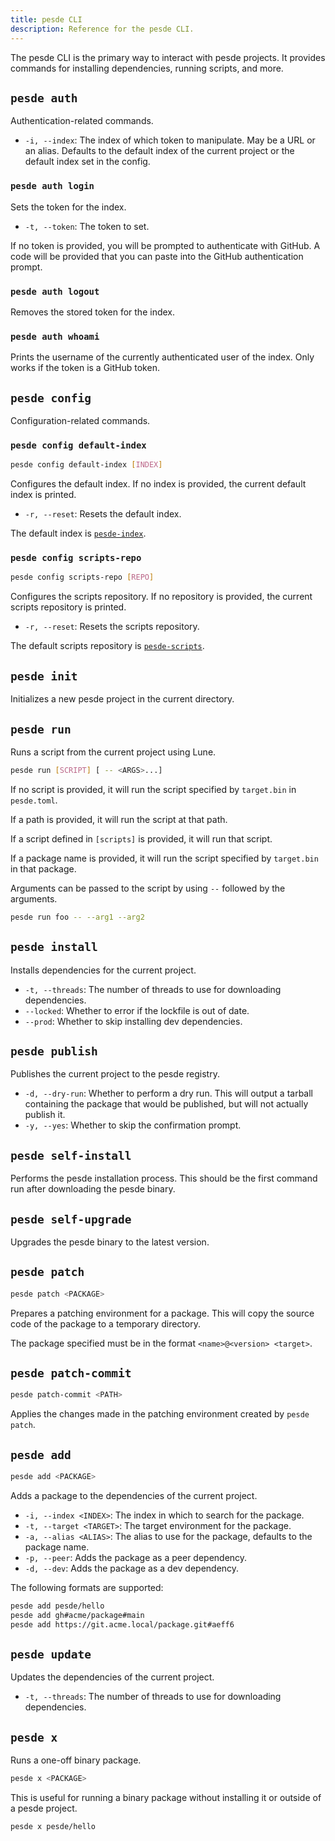 ```yaml
---
title: pesde CLI
description: Reference for the pesde CLI.
---
```



The pesde CLI is the primary way to interact with pesde projects. It provides
commands for installing dependencies, running scripts, and more.

## `pesde auth`

Authentication-related commands.

- `-i, --index`: The index of which token to manipulate. May be a URL or an alias.
  Defaults to the default
  index of the current project or the default index set in the config.

### `pesde auth login`

Sets the token for the index.

- `-t, --token`: The token to set.

If no token is provided, you will be prompted to authenticate with GitHub. A
code will be provided that you can paste into the GitHub authentication prompt.

### `pesde auth logout`

Removes the stored token for the index.

### `pesde auth whoami`

Prints the username of the currently authenticated user of the index. Only
works if the token is a GitHub token.

## `pesde config`

Configuration-related commands.

### `pesde config default-index`

```sh
pesde config default-index [INDEX]
```

Configures the default index. If no index is provided, the current default index
is printed.

- `-r, --reset`: Resets the default index.

The default index is [`pesde-index`](https://github.com/daimond113/pesde-index).

### `pesde config scripts-repo`

```sh
pesde config scripts-repo [REPO]
```

Configures the scripts repository. If no repository is provided, the current
scripts repository is printed.

- `-r, --reset`: Resets the scripts repository.

The default scripts repository is [`pesde-scripts`](https://github.com/daimond113/pesde-scripts).

## `pesde init`

Initializes a new pesde project in the current directory.

## `pesde run`

Runs a script from the current project using Lune.

```sh
pesde run [SCRIPT] [ -- <ARGS>...]
```

If no script is provided, it will run the script specified by `target.bin`
in `pesde.toml`.

If a path is provided, it will run the script at that path.

If a script defined in `[scripts]` is provided, it will run that script.

If a package name is provided, it will run the script specified by `target.bin`
in that package.

Arguments can be passed to the script by using `--` followed by the arguments.

```sh
pesde run foo -- --arg1 --arg2
```

## `pesde install`

Installs dependencies for the current project.

- `-t, --threads`: The number of threads to use for downloading dependencies.
- `--locked`: Whether to error if the lockfile is out of date.
- `--prod`: Whether to skip installing dev dependencies.

## `pesde publish`

Publishes the current project to the pesde registry.

- `-d, --dry-run`: Whether to perform a dry run. This will output a
  tarball containing the package that would be published, but will not actually
  publish it.
- `-y, --yes`: Whether to skip the confirmation prompt.

## `pesde self-install`

Performs the pesde installation process. This should be the first command run
after downloading the pesde binary.

## `pesde self-upgrade`

Upgrades the pesde binary to the latest version.

## `pesde patch`

```sh
pesde patch <PACKAGE>
```

Prepares a patching environment for a package. This will copy the source code of
the package to a temporary directory.

The package specified must be in the format `<name>@<version> <target>`.

<LinkCard
	title="Overrides"
	description="Learn more about overriding and patching packages."
	href="/guides/overrides/"
/>

## `pesde patch-commit`

```sh
pesde patch-commit <PATH>
```

Applies the changes made in the patching environment created by `pesde patch`.

## `pesde add`

```sh
pesde add <PACKAGE>
```

Adds a package to the dependencies of the current project.

- `-i, --index <INDEX>`: The index in which to search for the package.
- `-t, --target <TARGET>`: The target environment for the package.
- `-a, --alias <ALIAS>`: The alias to use for the package, defaults to the
  package name.
- `-p, --peer`: Adds the package as a peer dependency.
- `-d, --dev`: Adds the package as a dev dependency.

The following formats are supported:

```sh
pesde add pesde/hello
pesde add gh#acme/package#main
pesde add https://git.acme.local/package.git#aeff6
```

## `pesde update`

Updates the dependencies of the current project.

- `-t, --threads`: The number of threads to use for downloading dependencies.

## `pesde x`

Runs a one-off binary package.

```sh
pesde x <PACKAGE>
```

This is useful for running a binary package without installing it or outside of
a pesde project.

```sh
pesde x pesde/hello
```
